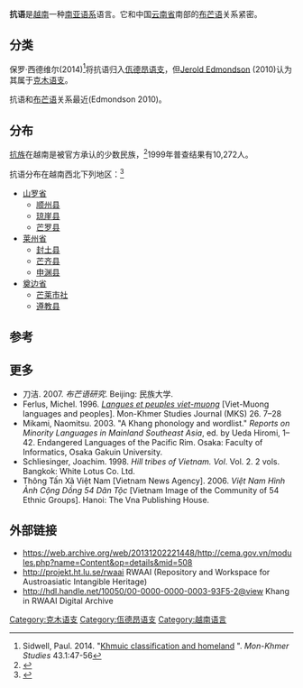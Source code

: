 {{Infobox language 
|name=Kháng
|nativename=''Mang U’''
|states=[[越南|越南]]
|region=[[山罗省|山罗省]]和[[莱州省|莱州省]]
|ethnicity=[[抗族|抗族]]
|speakers={{sigfig|13,800|2}}
|date=2009年人口普查
|ref=e18
|familycolor=南亚语系
|fam2=[[卡西-佤德昂语支|卡西-佤德昂语支]]
|fam3=[[佤德昂语支|佤德昂语支]]
|fam4=[[布兴-抗语支|布兴-抗语支]]
|iso3=kjm
|lc1=xao|ld1=Khao<ref>Hammarström (2015) [http://pubman.mpdl.mpg.de/pubman/item/escidoc:1868236/component/escidoc:2223001/Hammarstrom_2015.pdf Ethnologue 16/17/18th editions: a comprehensive review:] {{Wayback|url=http://pubman.mpdl.mpg.de/pubman/item/escidoc:1868236/component/escidoc:2223001/Hammarstrom_2015.pdf |date=20170817102933 }} online appendices</ref>
|glotto=khan1274
|glottorefname=Khang
}}

'''抗语'''是[[越南|越南]]一种[[南亚语系|南亚语系]]语言。它和中国[[云南省|云南省]]南部的[[布芒语|布芒语]]关系紧密。

==分类==
保罗·西德维尔(2014)<ref>Sidwell, Paul. 2014. "[https://www.academia.edu/11935141/Khmuic_classification_and_homeland Khmuic classification and homeland] {{Wayback|url=https://www.academia.edu/11935141/Khmuic_classification_and_homeland |date=20160203083335 }}". ''Mon-Khmer Studies'' 43.1:47-56</ref>将抗语归入[[佤德昂语支|佤德昂语支]]，但[[Jerold_Edmondson|Jerold Edmondson]] (2010)认为其属于[[克木语支|克木语支]]。

抗语和[[布芒语|布芒语]]关系最近(Edmondson 2010)。

==分布==
[[抗族|抗族]]在越南是被官方承认的少数民族，<ref>{{Cite web|url=http://www.unesco.org/new/en/culture/themes/endangered-languages/dynamic-content-single-view-project/news/documenting_and_preserving_the_khang_language_in_vietnam/|title=Documenting and Preserving the Khang Language in Vietnam|website=United Nations Educational, Scientific and Cultural Organization|access-date=2016-08-29|archive-date=2020-08-04|archive-url=https://web.archive.org/web/20200804211018/http://www.unesco.org/new/en/culture/themes/endangered-languages/dynamic-content-single-view-project/news/documenting_and_preserving_the_khang_language_in_vietnam/|dead-url=no}}</ref>1999年普查结果有10,272人。

抗语分布在越南西北下列地区：<ref>{{cite book | last=Edmondson | first=Jerold A. | year=2010 | chapter=The Kháng language of Vietnam in comparison to Ksingmul (Xinh-mun) | page=140 | editor1-first=Kenneth A. | editor1-last=McElhanon | editor2-first=Ger | editor2-last=Reesink | title=A Mosaic of languages and cultures: studies celebrating the career of Karl J. Franklin | series=SIL e-Books | issue=19 | publisher=SIL International, Dallas | url=http://www.sil.org/resources/archives/9267 | chapter-url=http://www.sil.org/system/files/reapdata/37/69/41/37694131869962083547185786582610831574/52537.pdf | access-date=2021-03-30 | archive-date=2020-07-18 | archive-url=https://web.archive.org/web/20200718060024/https://www.sil.org/resources/archives/9267 | dead-url=no }}</ref>

*[[山罗省|山罗省]]
**[[顺州县|顺州县]]
**[[琼崖县|琼崖县]]
**[[芒罗县|芒罗县]]
*[[莱州省|莱州省]]
**[[封土县|封土县]]
**[[芒齐县|芒齐县]]
**[[申渊县|申渊县]]
*[[奠边省|奠边省]]
**[[芒莱市社|芒莱市社]]
**[[遵教县|遵教县]]

==参考==
{{Reflist}}

==更多==
*刀洁. 2007. ''布芒语研究''. Beijing: 民族大学.
*Ferlus, Michel. 1996. [http://sealang.net/sala/archives/pdf8/ferlus1996langues.pdf ''Langues et peuples viet-muong''] {{Wayback|url=http://sealang.net/sala/archives/pdf8/ferlus1996langues.pdf |date=20210831175330 }} [Viet-Muong languages and peoples]. Mon-Khmer Studies Journal (MKS) 26. 7–28
*Mikami, Naomitsu. 2003. "A Khang phonology and wordlist." ''Reports on Minority Languages in Mainland Southeast Asia'', ed. by Ueda Hiromi, 1–42. Endangered Languages of the Pacific Rim. Osaka: Faculty of Informatics, Osaka Gakuin University.
*Schliesinger, Joachim. 1998. ''Hill tribes of Vietnam. Vol''. Vol. 2. 2 vols. Bangkok: White Lotus Co. Ltd.
*Thông Tấn Xã Việt Nam [Vietnam News Agency]. 2006. ''Việt Nam Hình Ảnh Cộng Dồng 54 Dân Tộc'' [Vietnam Image of the Community of 54 Ethnic Groups]. Hanoi: The Vna Publishing House.

==外部链接==
*https://web.archive.org/web/20131202221448/http://cema.gov.vn/modules.php?name=Content&op=details&mid=508
*http://projekt.ht.lu.se/rwaai {{Wayback|url=http://projekt.ht.lu.se/rwaai |date=20201121015614 }} RWAAI (Repository and Workspace for Austroasiatic Intangible Heritage)
*[[hdl:10050/00-0000-0000-0003-93F5-2@view|http://hdl.handle.net/10050/00-0000-0000-0003-93F5-2@view]] Khang in RWAAI Digital Archive

{{越南语言}}
{{南亚语系}}

[[Category:克木语支|Category:克木语支]]
[[Category:佤德昂语支|Category:佤德昂语支]]
[[Category:越南语言|Category:越南语言]]

{{语言小作品}}